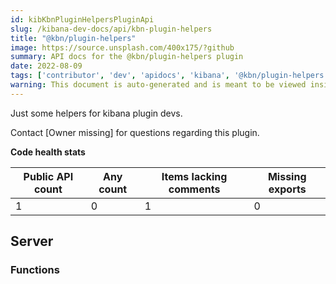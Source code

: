 ```yaml
---
id: kibKbnPluginHelpersPluginApi
slug: /kibana-dev-docs/api/kbn-plugin-helpers
title: "@kbn/plugin-helpers"
image: https://source.unsplash.com/400x175/?github
summary: API docs for the @kbn/plugin-helpers plugin
date: 2022-08-09
tags: ['contributor', 'dev', 'apidocs', 'kibana', '@kbn/plugin-helpers']
warning: This document is auto-generated and is meant to be viewed inside our experimental, new docs system. Reach out in #docs-engineering for more info.
---
```


Just some helpers for kibana plugin devs.

Contact [Owner missing] for questions regarding this plugin.

**Code health stats**

| Public API count  | Any count | Items lacking comments | Missing exports |
|-------------------|-----------|------------------------|-----------------|
| 1 | 0 | 1 | 0 |

## Server

### Functions
<DocDefinitionList data={kbnPluginHelpersObj.server.functions}/>

